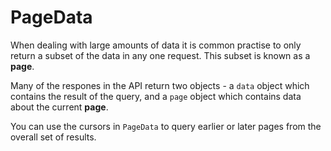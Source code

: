 
# PageData

When dealing with large amounts of data it is common practise to only return a subset of the data in any one request. This subset is known as a **page**.

Many of the respones in the API return two objects - a `data` object which contains the result of the query, and a `page` object which contains data about the current **page**.

You can use the cursors in `PageData` to query earlier or later pages from the overall set of results.

<PageData />
